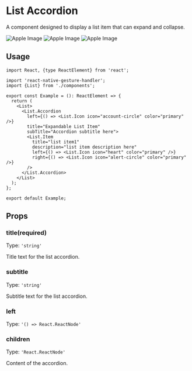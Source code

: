 

# List Accordion

A component designed to display a list item that can expand and collapse.

<Tabs>
  <TabItem value="outlined" label="Basic">
    <img
      src="https://github.com/user-attachments/assets/1ba7491a-a9b0-4cfb-b980-1db73e980e70"
      alt="Apple Image"
       style={{ maxWidth: "30%", height: "auto",boxShadow:
      '0 10px 15px -3px rgba(0,0,0,0.1), 0 4px 6px -4px rgba(0,0,0,0.1)' }}
    />
  </TabItem>
  <TabItem value="text" label="With Subtitle">
    <img
      src="https://github.com/user-attachments/assets/1c3e818a-9b39-4892-af4c-1d18c31192bb"
      alt="Apple Image"
       style={{ maxWidth: "30%", height: "auto",boxShadow:
      '0 10px 15px -3px rgba(0,0,0,0.1), 0 4px 6px -4px rgba(0,0,0,0.1)' }}
    />
  </TabItem>
  <TabItem value="contained" label="With Left Icon" default>
    <img
      src="https://github.com/user-attachments/assets/3e340a95-2493-42fa-b45a-c5cb471ff71a"
      alt="Apple Image"
       style={{ maxWidth: "30%", height: "auto",boxShadow:
      '0 10px 15px -3px rgba(0,0,0,0.1), 0 4px 6px -4px rgba(0,0,0,0.1)' }}
    />
  </TabItem>
</Tabs>

## Usage

```tsx
import React, {type ReactElement} from 'react';

import 'react-native-gesture-handler';
import {List} from './components';

export const Example = (): ReactElement => {
  return (
    <List>
      <List.Accordion
        left={() => <List.Icon icon="account-circle" color="primary" />}
        title="Expandable List Item"
        subTitle="Accordion subtitle here">
        <List.Item
          title="list item1"
          description="list item description here"
          left={() => <List.Icon icon="heart" color="primary" />}
          right={() => <List.Icon icon="alert-circle" color="primary" />}
        />
      </List.Accordion>
    </List>
  );
};

export default Example;
```

## Props

### title(required)

Type: `'string'`

Title text for the list accordion.

### subtitle

Type: `'string'`

Subtitle text for the list accordion.

### left

Type: `'() => React.ReactNode'`

### children

Type: `'React.ReactNode'`

Content of the accordion.

